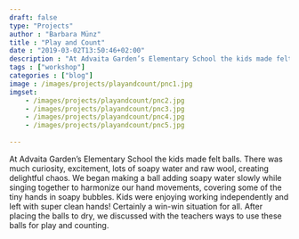 ---
draft: false
type: "Projects"
author : "Barbara Münz"
title : "Play and Count"
date : "2019-03-02T13:50:46+02:00"
description : "At Advaita Garden’s Elementary School the kids made felt balls."
tags : ["workshop"]
categories : ["blog"]
image : /images/projects/playandcount/pnc1.jpg
imgset:
    - /images/projects/playandcount/pnc2.jpg
    - /images/projects/playandcount/pnc3.jpg
    - /images/projects/playandcount/pnc4.jpg
    - /images/projects/playandcount/pnc5.jpg
    
---

 At Advaita Garden’s Elementary School the kids made felt balls. There was much curiosity, excitement, lots of soapy water and raw wool, creating delightful chaos. We began making a ball adding soapy water slowly while singing together to harmonize our hand movements, covering some of the tiny hands in soapy bubbles. Kids were enjoying working independently and left with super clean hands! Certainly a win-win situation for all. After placing the balls to dry, we discussed with the teachers ways to use these balls for play and counting.

 
